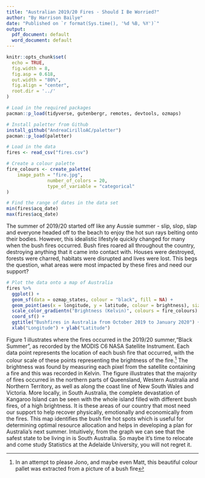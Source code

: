 ```yaml
---
title: "Australian 2019/20 Fires - Should I Be Worried?"
author: "By Harrison Bailye"
date: "Published on `r format(Sys.time(), '%d %B, %Y')`"
output:
  pdf_document: default
  word_document: default
---
```



```r
knitr::opts_chunk$set(
  echo = TRUE, 
  fig.width = 8, 
  fig.asp = 0.618, 
  out.width = "80%",
  fig.align = "center", 
  root.dir = '../'
)
```


```r
# Load in the required packages
pacman::p_load(tidyverse, gutenbergr, remotes, devtools, ozmaps)

```

```r
# Install paletter from Github
install_github("AndreaCirilloAC/paletter")
pacman::p_load(paletter)

# Load in the data 
fires <- read_csv("fires.csv")

```

```r
# Create a colour palette 
fire_colours <- create_palette(
    image_path = "fire.jpg",
               number_of_colors = 20,
               type_of_variable = "categorical"
)

```

```r
# Find the range of dates in the data set 
min(fires$acq_date)
max(fires$acq_date)

```

The summer of 2019/20 started off like any Aussie summer - slip, slop, slap and everyone headed off to the beach to enjoy the hot sun rays belting onto their bodies. However, this idealistic lifestyle quickly changed for many when the bush fires occurred. Bush fires roared all throughout the country, destroying anything that it came into contact with. Houses were destroyed, forests were charred, habitats were disrupted and lives were lost. This begs the question, what areas were most impacted by these fires and need our support?

```r
# Plot the data onto a map of Australia 
fires %>%
  ggplot() + 
  geom_sf(data = ozmap_states, colour = "black", fill = NA) + 
  geom_point(aes(x = longitude, y = latitude, colour = brightness), size= 0.8) +
  scale_color_gradientn("Brightness (Kelvin)", colours = fire_colours) +
  coord_sf() + 
  ggtitle("Bushfires in Australia from October 2019 to January 2020") +
  xlab("Longitude") + ylab("Latitude")
```

Figure 1 illustrates where the fires occurred in the 2019/20 summer,"Black Summer", as recorded by the MODIS C6 NASA Satellite Instrument. Each data point represents the location of each bush fire that occurred, with the colour scale of these points representing the brightness of the fire.^[In an attempt to please Jono, and maybe even Matt, this beautiful colour pallet was extracted from a picture of a bush fire] The brightness was found by measuring each pixel from the satellite containing a fire and this was recorded in Kelvin. The figure illustrates that the majority of fires occurred in the northern parts of Queensland, Western Australia and Northern Territory, as well as along the coast line of New South Wales and Victoria. More locally, in South Australia, the complete devastation of Kangaroo Island can be seen with the whole island filled with different bush fires, of a high brightness. It is these areas of our country that most need our support to help recover physically, emotionally and economically from the fires. This map identifies the bush fire hot spots which is useful for determining optimal resource allocation and helps in developing a plan for Australia's next summer. Intuitively, from the graph we can see that the safest state to be living in is South Australia. So maybe it's time to relocate and come study Statistics at the Adelaide University, you will not regret it.